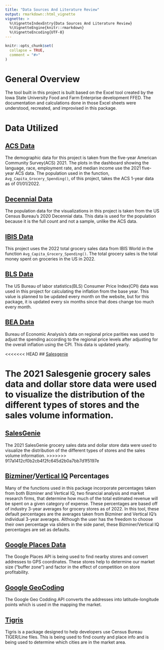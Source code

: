 ```yaml
---
title: "Data Sources And Literature Review"
output: rmarkdown::html_vignette
vignette: >
  %\VignetteIndexEntry{Data Sources And Literature Review}
  %\VignetteEngine{knitr::rmarkdown}
  %\VignetteEncoding{UTF-8}
---
```


```r
knitr::opts_chunk$set(
  collapse = TRUE,
  comment = "#>"
)
```

# General Overview

The tool built in this project is built based on the Excel tool created by the Iowa State University Food and Farm Enterprise development FFED. The documentation and calculations done in those Excel sheets were understood, recreated, and improvised in this package.

# Data Utilized

## [ACS Data](https://www.census.gov/programs-surveys/acs/data.html)

The demographic data for this project is taken from the five-year American Community Survey(ACS) 2021. The plots in the dashboard showing the language, race, employment rate, and median income use the 2021 five-year ACS data. The population used in the function, `Avg_Capita_Grocery_Spending()`, of this project, takes the ACS 1-year data as of 01/01/2022.

## [Decennial Data](https://www.census.gov/programs-surveys/decennial-census/data.html)

The population data for the visualizations in this project is taken from the US Census Bureau's 2020 Decennial data. This data is used for the population because it is the full count and not a sample, unlike the ACS data.

## [IBIS Data](https://help.ibisworld.com/s/article/methodology-and-sources)

This project uses the 2022 total grocery sales data from IBIS World in the function `Avg_Capita_Grocery_Spending()`. The total grocery sales is the total money spent on groceries in the US in 2022.

## [BLS Data](https://data.bls.gov/timeseries/CUUR0000SA0)

The US Bureau of labor statistics(BLS) Consumer Price Index(CPI) data was used in this project for calculating the inflation from the base year. This value is planned to be updated every month on the website, but for this package, it is updated every six months since that does change too much every month.

## [BEA Data](https://tinyurl.com/2wvca7vy)

Bureau of Economic Analysis's data on regional price parities was used to adjust the spending according to the regional price levels after adjusting for the overall inflation using the CPI. This data is updated yearly.

<<<<<<< HEAD
## [Salesgenie](https://www.dataaxlegenie.com/lp/genie/?bas_phone=877.846.6920&mediacode=SGNGAWS05038&sfcid=7010d000001K16nAAC&campaignid=1370030323&adgroupid=58327803567&keyword=salesgenie&matchtype=p&network=g&device=c&extensionid=&gad=1&gclid=EAIaIQobChMI7viYnomMgAMVOvfjBx3_xgnMEAAYASAAEgLDV_D_BwE)

The 2021 Salesgenie grocery sales data and dollar store data were used to visualize the distribution of the different types of stores and the sales volume information.
=======
## [SalesGenie](https://www.dataaxlegenie.com/lp/genie/?bas_phone=877.846.6920&mediacode=SGNGAWS05038&sfcid=7010d000001K16nAAC&campaignid=1370030323&adgroupid=58327803567&keyword=salesgenie&matchtype=p&network=g&device=c&extensionid=&gad=1&gclid=EAIaIQobChMI7viYnomMgAMVOvfjBx3_xgnMEAAYASAAEgLDV_D_BwE)

The 2021 SalesGenie grocery sales data and dollar store data were used to visualize the distribution of the different types of stores and the sales volume information.
>>>>>>> 917a1412cf0b2cb4f2fc645d2b0a7bb7d1f5197e

## [Bizminer](https://bizminer.com)/[Vertical IQ](https://verticaliq.com) Percentages

Many of the functions used in this package incorporate percentages taken from both Bizminer and Vertical IQ, two financial analysis and market research firms, that determine how much of the total estimated revenue will be spent on a given category of expense. These percentages are based off of industry 3-year averages for grocery stores as of 2022. In this tool, these default percentages are the averages taken from Bizminer and Vertical IQ's individual 3-year averages. Although the user has the freedom to choose their own percentage via sliders in the side panel, these Bizminer/Vertical IQ percentages are set as defaults.

## [Google Places Data](https://developers.google.com/maps/documentation/places/web-service/overview)

The Google Places API is being used to find nearby stores and convert addresses to GPS coordinates. These stores help to determine our market size ("buffer zone") and factor in the effect of competition on store profitability.

## [Google GeoCoding](https://developers.google.com/maps/documentation/geocoding/overview) 

The Google Geo Codding API converts the addresses into latitude-longitude points which is used in the mapping the market.

## [Tigris](https://www.rdocumentation.org/packages/tigris/versions/2.0.3)

Tigris is a package designed to help developers use Census Bureau TIGER/Line files. This is being used to find county and place info and is being used to determine which cities are in the market area.
